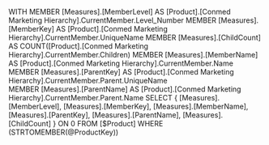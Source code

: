 ﻿WITH 
MEMBER [Measures].[MemberLevel] AS
	[Product].[Conmed Marketing Hierarchy].CurrentMember.Level_Number
MEMBER [Measures].[MemberKey] AS 
	[Product].[Conmed Marketing Hierarchy].CurrentMember.UniqueName
MEMBER [Measures].[ChildCount] AS 
	COUNT([Product].[Conmed Marketing Hierarchy].CurrentMember.Children)
MEMBER [Measures].[MemberName] AS 
	[Product].[Conmed Marketing Hierarchy].CurrentMember.Name
MEMBER [Measures].[ParentKey] AS 
	[Product].[Conmed Marketing Hierarchy].CurrentMember.Parent.UniqueName  
MEMBER [Measures].[ParentName] AS 
	[Product].[Conmed Marketing Hierarchy].CurrentMember.Parent.Name
SELECT { 
	[Measures].[MemberLevel],
	[Measures].[MemberKey], 
	[Measures].[MemberName], 
	[Measures].[ParentKey], 
	[Measures].[ParentName], 
	[Measures].[ChildCount]
} ON 0
FROM [$Product]
WHERE (STRTOMEMBER(@ProductKey))
